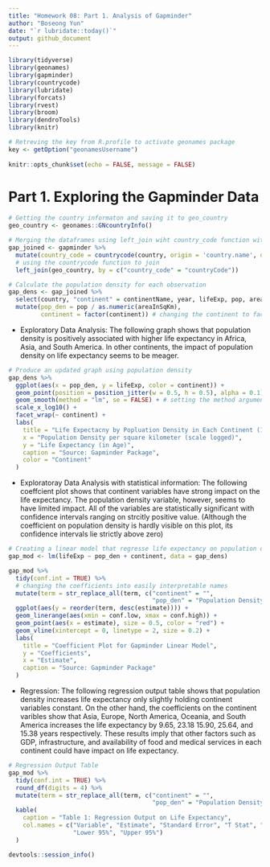 ```yaml
---
title: "Homework 08: Part 1. Analysis of Gapminder"
author: "Boseong Yun"
date: "`r lubridate::today()`"
output: github_document
---
```


```r
library(tidyverse)
library(geonames)
library(gapminder)
library(countrycode)
library(lubridate)
library(forcats)
library(rvest)
library(broom)
library(dendroTools)
library(knitr)

# Retreving the key from R.profile to activate geonames package
key <- getOption("geonamesUsername")
  
knitr::opts_chunk$set(echo = FALSE, message = FALSE)
```

# Part 1. Exploring the Gapminder Data

```r
# Getting the country informaton and saving it to geo_country
geo_country <- geonames::GNcountryInfo()

# Merging the dataframes using left_join wiht country_code function with by argument.
gap_joined <- gapminder %>%
  mutate(country_code = countrycode(country, origin = 'country.name', destination = 'iso2c')) %>%
  # using the countrycode function to join
  left_join(geo_country, by = c("country_code" = "countryCode"))

# Calculate the population density for each observation
gap_dens <- gap_joined %>%
  select(country, "continent" = continentName, year, lifeExp, pop, areaInSqKm) %>%  # selecting relevant variables
  mutate(pop_den = pop / as.numeric(areaInSqKm),
         continent = factor(continent)) # changing the continent to factor 
```

 
* Exploratory Data Analysis: The following graph shows that population density is positively associated with higher life expectancy in Africa, Asia, and South America. In other continents, the impact of population density on life expectancy seems to be meager. 

```r
# Produce an updated graph using population density
gap_dens %>%
  ggplot(aes(x = pop_den, y = lifeExp, color = continent)) +
  geom_point(position = position_jitter(w = 0.5, h = 0.5), alpha = 0.1) +
  geom_smooth(method = "lm", se = FALSE) + # setting the method argument to linear model
  scale_x_log10() +
  facet_wrap(~ continent) +
  labs(
    title = "Life Expectacny by Popluation Density in Each Continent (1952 - 2007)",
    x = "Population Density per square kilometer (scale logged)",
    y = "Life Expectancy (in Age)",
    caption = "Source: Gapminder Package",
    color = "Continent"
  )
```

* Exploratoray Data Analysis with statistical information: The following coeffcient plot shows that continent variables have strong impact on the life expectancy. The population density variable, however, seems to have limited impact. All of the variables are statistically significant with confidence intervals ranging on strcitly positive value. (Although the coefficient on population density is hardly visible on this plot, its confidence intervals lie strictly above zero)

```r
# Creating a linear model that regresse life expectancy on population density and continent
gap_mod <- lm(lifeExp ~ pop_den + continent, data = gap_dens)

gap_mod %>%
  tidy(conf.int = TRUE) %>%
  # changing the coefficients into easily interpretable names
  mutate(term = str_replace_all(term, c("continent" = "",
                                        "pop_den" = "Population Density"))) %>% 
  ggplot(aes(y = reorder(term, desc(estimate)))) +
  geom_linerange(aes(xmin = conf.low, xmax = conf.high)) +
  geom_point(aes(x = estimate), size = 0.5, color = "red") +
  geom_vline(xintercept = 0, linetype = 2, size = 0.2) +
  labs(
    title = "Coefficient Plot for Gapminder Linear Model",
    y = "Coefficients",
    x = "Estimate",
    caption = "Source: Gapminder Package"
  )

```

* Regression: The following regression output table shows that population density increases life expectancy only slightly holding continent variables constant.  On the other hand, the coefficients on the continent varibles show that Asia, Europe, North America, Oceania, and South America increases the life expectancy by 9.65, 23.18 15.90, 25.64, and 15.38 years respectively. These results imply that other factors such as GDP, infrastructure, and availability of food and medical services in each continent could have impact on life expectancy.

```r
# Regression Output Table
gap_mod %>%
  tidy(conf.int = TRUE) %>%
  round_df(digits = 4) %>%
  mutate(term = str_replace_all(term, c("continent" = "",
                                        "pop_den" = "Population Density"))) %>%
  kable(
    caption = "Table 1: Regression Output on Life Expectancy",
    col.names = c("Variable", "Estimate", "Standard Error", "T Stat", "P-Value",
                  "Lower 95%", "Upper 95%")
  )
```

```r
devtools::session_info()
```





